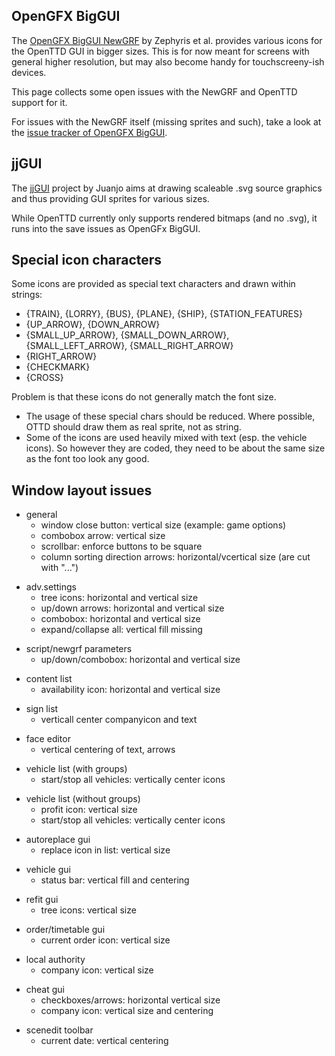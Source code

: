 ==OpenGFX BigGUI==

The [https://dev.openttdcoop.org/projects/ogfx-biggui OpenGFX BigGUI NewGRF] by Zephyris et al. provides
various icons for the OpenTTD GUI in bigger sizes. This is for now meant for screens with general higher resolution, but may also become handy for touchscreeny-ish devices.

This page collects some open issues with the NewGRF and OpenTTD support for it.

For issues with the NewGRF itself (missing sprites and such), take a look at the [https://dev.openttdcoop.org/projects/ogfx-biggui/issues issue tracker of OpenGFX BigGUI].

==jjGUI==

The [http://dev.openttdcoop.org/projects/jjgui jjGUI] project by Juanjo aims at drawing scaleable .svg source graphics and thus providing GUI sprites for various sizes.

While OpenTTD currently only supports rendered bitmaps (and no .svg), it runs into the save issues as OpenGFx BigGUI.


== Special icon characters ==

Some icons are provided as special text characters and drawn within strings:
* {TRAIN}, {LORRY}, {BUS}, {PLANE}, {SHIP}, {STATION_FEATURES}
* {UP_ARROW}, {DOWN_ARROW}
* {SMALL_UP_ARROW}, {SMALL_DOWN_ARROW}, {SMALL_LEFT_ARROW}, {SMALL_RIGHT_ARROW}
* {RIGHT_ARROW}
* {CHECKMARK}
* {CROSS}

Problem is that these icons do not generally match the font size.
* The usage of these special chars should be reduced. Where possible, OTTD should draw them as real sprite, not as string.
* Some of the icons are used heavily mixed with text (esp. the vehicle icons). So however they are coded, they need to be about the same size as the font too look any good.

== Window layout issues ==

* general
** window close button: vertical size (example: game options)
** combobox arrow: vertical size
** scrollbar: enforce buttons to be square
** column sorting direction arrows: horizontal/vcertical size (are cut with "...")

* adv.settings
** tree icons: horizontal and vertical size
** up/down arrows: horizontal and vertical size
** combobox: horizontal and vertical size
** expand/collapse all: vertical fill missing

* script/newgrf parameters
** up/down/combobox: horizontal and vertical size

* content list
** availability icon: horizontal and vertical size

* sign list
** verticall center companyicon and text

* face editor
** vertical centering of text, arrows

* vehicle list (with groups)
** start/stop all vehicles: vertically center icons

* vehicle list (without groups)
** profit icon: vertical size
** start/stop all vehicles: vertically center icons

* autoreplace gui
** replace icon in list: vertical size

* vehicle gui
** status bar: vertical fill and centering

* refit gui
** tree icons: vertical size

* order/timetable gui
** current order icon: vertical size

* local authority
** company icon: vertical size

* cheat gui
** checkboxes/arrows: horizontal vertical size
** company icon: vertical size and centering

* scenedit toolbar
** current date: vertical centering